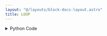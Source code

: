 ```yaml
---
layout: "@/layouts/block-docs-layout.astro"
title: LOOP
---
```



<PythonDocsDisplay docstring={docstring} />

<details>
<summary>Python Code</summary>
```python
import json
from typing import TypedDict, Any, Optional
from flojoy import JobResultBuilder, DataContainer, flojoy, DefaultParams, SmallMemory

memory_key = "loop-info"


class LoopOutput(TypedDict):
    body: Any
    end: Any


class LoopData:
    def __init__(
        self,
        node_id: str,
        num_loops: int = -1,
        current_iteration: int = 0,
        is_finished: bool = False,
    ) -> None:
        self.node_id = node_id
        self.num_loops = int(num_loops)
        self.current_iteration = int(current_iteration)
        self.is_finished = bool(is_finished)

    def restart(self):
        self.current_iteration = 0
        self.is_finished = False

    def step(self):
        self.current_iteration += 1
        if self.current_iteration > self.num_loops:
            self.is_finished = True

    def get_data(self):
        return {
            "node_id": self.node_id,
            "num_loops": self.num_loops,
            "current_iteration": self.current_iteration,
            "is_finished": self.is_finished,
        }

    @staticmethod
    def from_data(node_id: str, data: dict[str, Any]):
        loop_data = LoopData(
            node_id,
            num_loops=data.get("num_loops", -1),
            current_iteration=data.get("current_iteration", 0),
            is_finished=data.get("is_finished", False),
        )
        return loop_data

    def print(self, prefix: str = ""):
        print(f"{prefix}loop Data:", json.dumps(self.get_data(), indent=2))


@flojoy(inject_node_metadata=True)
def LOOP(
    default_params: DefaultParams,
    default: Optional[DataContainer] = None,
    num_loops: int = -1,
) -> LoopOutput:
    """The LOOP node is a specialized node that iterates through the body nodes for a given number of times.

    Parameters
    ----------
    num_loops : int
        number of times to iterate through body nodes, default is "-1" meaning infinity.
    """

    node_id = default_params.node_id

    loop_data: LoopData = load_loop_data(node_id, num_loops)

    # given the addition of the break node, it is possible that
    # another node can write to the data of this loop. we have to
    # now check if that's the case, and if so, return
    if loop_data.get_data().get("is_finished"):
        # ensure that the node can be restarted after
        # breaking, like in a nested loop
        loop_data.is_finished = False
        store_loop_data(node_id, loop_data)
        return build_result([default] if default else [], True)

    # again owing to the addition of the break node, we
    # need to write the data to memory first before
    # processing logic so other nodes can always see the data
    store_loop_data(node_id, loop_data)

    # infinite loop
    if num_loops == -1:
        return build_result(inputs=[default] if default else [], is_loop_finished=False)

    # loop was previously finished, but now re-executing, so restart
    if loop_data.is_finished:
        loop_data.restart()
    else:
        loop_data.step()

    if not loop_data.is_finished:
        store_loop_data(node_id, loop_data)
    else:
        delete_loop_data(node_id)

    return build_result([default] if default else [], loop_data.is_finished)


def load_loop_data(node_id: str, default_num_loops: int) -> LoopData:
    data: dict[str, Any] = SmallMemory().read_memory(node_id, memory_key) or {}
    loop_data = LoopData.from_data(
        node_id=node_id, data={"num_loops": default_num_loops, **data}
    )
    return loop_data


def store_loop_data(node_id: str, loop_data: LoopData):
    SmallMemory().write_to_memory(node_id, memory_key, loop_data.get_data())


def delete_loop_data(node_id: str):
    SmallMemory().delete_object(node_id, memory_key)


def build_result(inputs: list[DataContainer], is_loop_finished: bool):
    return LoopOutput(
        body=JobResultBuilder()
        .from_inputs(inputs)
        .flow_by_flag(
            flag=is_loop_finished, false_direction=["body"], true_direction=["end"]
        )
        .build(),
        end=JobResultBuilder()
        .from_inputs(inputs)
        .flow_by_flag(
            flag=is_loop_finished, false_direction=["body"], true_direction=["end"]
        )
        .build(),
    )

```
[Find this Flojoy Block on GitHub](https://github.com/flojoy-ai/blocks/blob/main/blocks/LOGIC_GATES/LOOPS/LOOP/LOOP.py)
</details>

## Example

<AppDisplay app={app} blockName="LOOP" client:visible />
